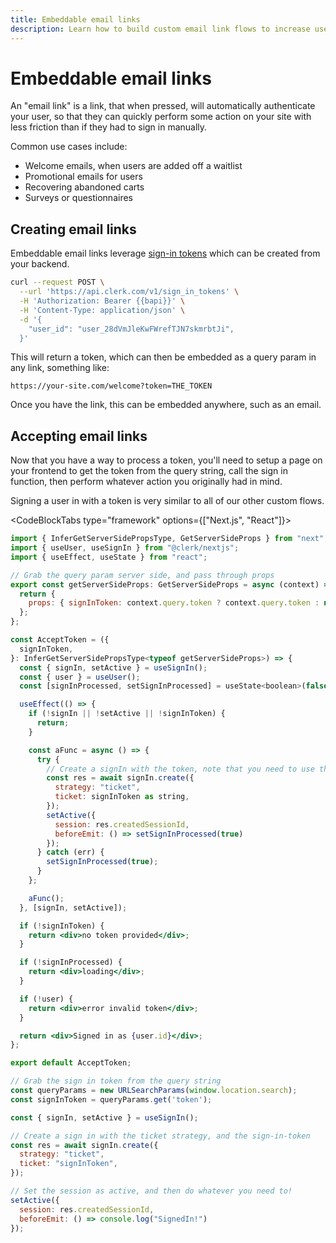```yaml
---
title: Embeddable email links
description: Learn how to build custom email link flows to increase user engagement and reduce drop off in transactional emails, SMS's, and anywhere else you can imagine.
---
```


# Embeddable email links

An "email link" is a link, that when pressed, will automatically authenticate your user, so that they can quickly perform some action on your site with less friction than if they had to sign in manually.

Common use cases include:

- Welcome emails, when users are added off a waitlist
- Promotional emails for users
- Recovering abandoned carts
- Surveys or questionnaires

## Creating email links

Embeddable email links leverage [sign-in tokens](https://clerk.com/docs/reference/backend-api/tag/Sign-in-Tokens#operation/CreateSignInToken) which can be created from your backend.

```bash
curl --request POST \
  --url 'https://api.clerk.com/v1/sign_in_tokens' \
  -H 'Authorization: Bearer {{bapi}}' \
  -H 'Content-Type: application/json' \
  -d '{
    "user_id": "user_28dVmJleKwFWrefTJN7skmrbtJi",
  }'
```

This will return a token, which can then be embedded as a query param in any link, something like:

`https://your-site.com/welcome?token=THE_TOKEN`

Once you have the link, this can be embedded anywhere, such as an email.

## Accepting email links

Now that you have a way to process a token, you'll need to setup a page on your frontend to get the token from the query string, call the sign in function, then perform whatever action you originally had in mind.

Signing a user in with a token is very similar to all of our other custom flows.

<CodeBlockTabs type="framework" options={["Next.js", "React"]}>
```jsx filename="pages/accept-token.jsx"
import { InferGetServerSidePropsType, GetServerSideProps } from "next";
import { useUser, useSignIn } from "@clerk/nextjs";
import { useEffect, useState } from "react";

// Grab the query param server side, and pass through props
export const getServerSideProps: GetServerSideProps = async (context) => {
  return {
    props: { signInToken: context.query.token ? context.query.token : null },
  };
};

const AcceptToken = ({
  signInToken,
}: InferGetServerSidePropsType<typeof getServerSideProps>) => {
  const { signIn, setActive } = useSignIn();
  const { user } = useUser();
  const [signInProcessed, setSignInProcessed] = useState<boolean>(false);

  useEffect(() => {
    if (!signIn || !setActive || !signInToken) {
      return;
    }

    const aFunc = async () => {
      try {
        // Create a signIn with the token, note that you need to use the "ticket" strategy.
        const res = await signIn.create({
          strategy: "ticket",
          ticket: signInToken as string,
        });
        setActive({
          session: res.createdSessionId,
          beforeEmit: () => setSignInProcessed(true)
        });
      } catch (err) {
        setSignInProcessed(true);
      }
    };

    aFunc();
  }, [signIn, setActive]);

  if (!signInToken) {
    return <div>no token provided</div>;
  }

  if (!signInProcessed) {
    return <div>loading</div>;
  }

  if (!user) {
    return <div>error invalid token</div>;
  }

  return <div>Signed in as {user.id}</div>;
};

export default AcceptToken;
```

```jsx filename="accept-token.js"
// Grab the sign in token from the query string
const queryParams = new URLSearchParams(window.location.search);
const signInToken = queryParams.get('token');

const { signIn, setActive } = useSignIn();

// Create a sign in with the ticket strategy, and the sign-in-token
const res = await signIn.create({
  strategy: "ticket",
  ticket: "signInToken",
});

// Set the session as active, and then do whatever you need to!
setActive({
  session: res.createdSessionId,
  beforeEmit: () => console.log("SignedIn!")
});
```
</CodeBlockTabs>
